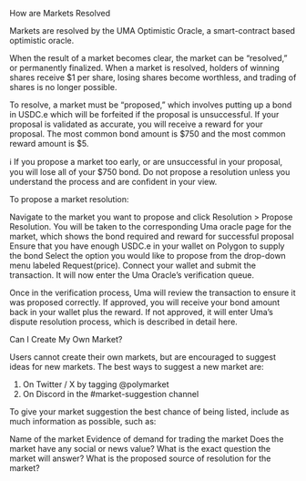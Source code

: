 How are Markets Resolved

Markets are resolved by the UMA Optimistic Oracle, a smart-contract based optimistic oracle. 

When the result of a market becomes clear, the market can be “resolved,” or permanently finalized. When a market is resolved, holders of winning shares receive $1 per share, losing shares become worthless, and trading of shares is no longer possible.

To resolve, a market must be “proposed,” which involves putting up a bond in USDC.e which will be forfeited if the proposal is unsuccessful. If your proposal is validated as accurate, you will receive a reward for your proposal. The most common bond amount is $750 and the most common reward amount is $5.  

ℹ️ If you propose a market too early, or are unsuccessful in your proposal, you will lose all of your $750 bond. Do not propose a resolution unless you understand the process and are confident in your view.


To propose a market resolution:

Navigate to the market you want to propose and click Resolution > Propose Resolution. You will be taken to the corresponding Uma oracle page for the market, which shows the bond required and reward for successful proposal
Ensure that you have enough USDC.e in your wallet on Polygon to supply the bond
Select the option you would like to propose from the drop-down menu labeled Request(price). 
Connect your wallet and submit the transaction. It will now enter the Uma Oracle’s verification queue. 

Once in the verification process, Uma will review the transaction to ensure it was proposed correctly. If approved, you will receive your bond amount back in your wallet plus the reward. If not approved, it will enter Uma’s dispute resolution process, which is described in detail here. 

Can I Create My Own Market? 

Users cannot create their own markets, but are encouraged to suggest ideas for new markets. The best ways to suggest a new market are: 

1. On Twitter / X by tagging @polymarket 
2. On Discord in the #market-suggestion channel

To give your market suggestion the best chance of being listed, include as much information as possible, such as: 

Name of the market 
Evidence of demand for trading the market
Does the market have any social or news value?
What is the exact question the market will answer?
What is the proposed source of resolution for the market?
